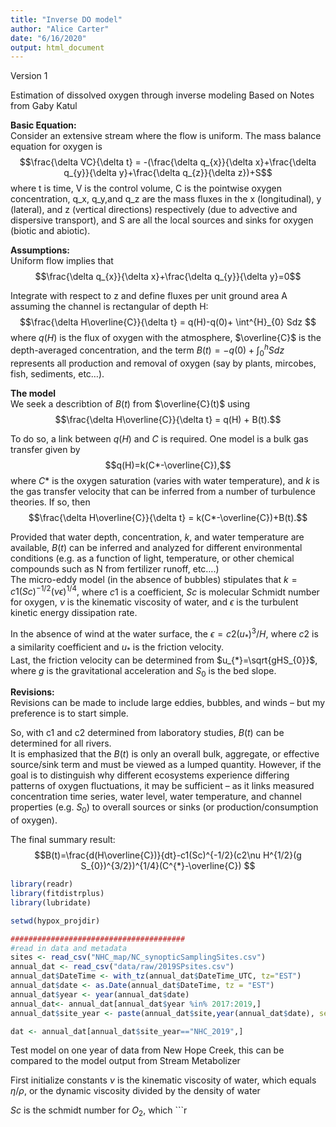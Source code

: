 ```yaml
---
title: "Inverse DO model"
author: "Alice Carter"
date: "6/16/2020"
output: html_document
---
```

Version 1

Estimation of dissolved oxygen through inverse modeling
Based on Notes from Gaby Katul

**Basic Equation:**  
Consider an extensive stream where the flow is uniform.  The mass balance equation for oxygen is
$$\frac{\delta VC}{\delta t} = -(\frac{\delta q_{x}}{\delta x}+\frac{\delta q_{y}}{\delta y}+\frac{\delta q_{z}}{\delta z})+S$$
where t is time, V is the control volume, C is the pointwise oxygen concentration, q_x, q_y,and q_z are the mass fluxes in the x (longitudinal), y (lateral), and z (vertical directions) respectively (due to advective and dispersive transport), and S are all the local sources and sinks for oxygen (biotic and abiotic).  

**Assumptions:**   
Uniform flow implies that   
$$\frac{\delta q_{x}}{\delta x}+\frac{\delta q_{y}}{\delta y}=0$$

Integrate with respect to z and define fluxes per unit ground area A assuming the channel is rectangular of depth H:  
$$\frac{\delta H\overline{C}}{\delta t} = q(H)-q(0)+ \int^{H}_{0} Sdz $$
where $q(H)$ is the flux of oxygen with the atmosphere, $\overline{C}$ is the depth-averaged concentration, and the term  $B(t)=-q(0)+\int^{h}_{0} Sdz$ represents all production and removal of oxygen (say by plants, mircobes, fish, sediments, etc…).  

**The model**  
We seek a describtion of $B(t)$ from $\overline{C}(t)$ using
$$\frac{\delta H\overline{C}}{\delta t} = q(H) + B(t).$$

To do so, a link between $q(H)$ and $C$ is required. One model is a bulk gas transfer given by
$$q(H)=k(C*-\overline{C}),$$
where $C*$ is the oxygen saturation (varies with water temperature), and $k$ is the gas transfer velocity that can be inferred from a number of turbulence theories. If so, then
$$\frac{\delta H\overline{C}}{\delta t} = k(C*-\overline{C})+B(t).$$

Provided that water depth, concentration, $k$, and water temperature are available, $B(t)$ can be inferred and analyzed for different environmental conditions (e.g. as a function of light, temperature, or other chemical compounds such as N from fertilizer runoff, etc….)  
The micro-eddy model (in the absence of bubbles) stipulates that $k = c1(Sc)^{-1/2}(\nu \epsilon)^{1/4},$ where $c1$ is a coefficient, $Sc$ is molecular Schmidt number for oxygen, $\nu$ is the kinematic viscosity of water, and $\epsilon$ is the turbulent kinetic energy dissipation rate.  

In the absence of wind at the water surface, the $\epsilon = c2(u_{*})^{3}/H$, where $c2$ is a similarity coefficient and $u_{*}$ is the friction velocity.  
Last, the friction velocity can be determined from $u_{*}=\sqrt{gHS_{0}}$, where $g$ is the gravitational acceleration and $S_{0}$ is the bed slope.


**Revisions:**  
Revisions can be made to include large eddies, bubbles, and winds – but my preference is to start simple.  

So, with c1 and c2 determined from laboratory studies, $B(t)$ can be determined for all rivers.  
It is emphasized that the $B(t)$ is only an overall bulk, aggregate, or effective source/sink term and must be viewed as a lumped quantity.  However, if the goal is to distinguish why different ecosystems  experience differing patterns of oxygen fluctuations, it may be sufficient – as it links measured concentration time series, water level, water temperature, and channel properties (e.g. $S_{0}$) to overall sources or sinks (or production/consumption of oxygen). 

The final summary result:
$$B(t)=\frac{d(H\overline{C})}{dt}-c1(Sc)^{-1/2}(c2\nu H^{1/2}(g S_{0})^{3/2})^{1/4}(C^{*}-\overline{C}) $$

```r
library(readr)
library(fitdistrplus)
library(lubridate)

setwd(hypox_projdir)

#######################################
#read in data and metadata
sites <- read_csv("NHC_map/NC_synopticSamplingSites.csv")
annual_dat <- read_csv("data/raw/2019SPsites.csv")
annual_dat$DateTime <- with_tz(annual_dat$DateTime_UTC, tz="EST")
annual_dat$date <- as.Date(annual_dat$DateTime, tz = "EST")
annual_dat$year <- year(annual_dat$date)
annual_dat<- annual_dat[annual_dat$year %in% 2017:2019,]
annual_dat$site_year <- paste(annual_dat$site,year(annual_dat$date), sep="_")

dat <- annual_dat[annual_dat$site_year=="NHC_2019",]
```



Test model on one year of data from New Hope Creek, this can be compared to the model output from Stream Metabolizer

First initialize constants
$\nu$ is the kinematic viscosity of water, which equals $\eta /\rho$, or the dynamic viscosity divided by the density of water 

$Sc$ is the schmidt number for $O_{2}$, which 
```r

